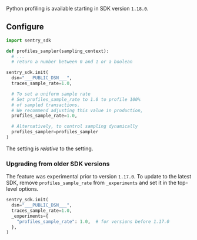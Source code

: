 <Note>

Python profiling is available starting in SDK version `1.18.0`.

</Note>

## Configure

<SignInNote />

```python
import sentry_sdk

def profiles_sampler(sampling_context):
  # ...
  # return a number between 0 and 1 or a boolean

sentry_sdk.init(
  dsn="___PUBLIC_DSN___",
  traces_sample_rate=1.0,

  # To set a uniform sample rate
  # Set profiles_sample_rate to 1.0 to profile 100%
  # of sampled transactions.
  # We recommend adjusting this value in production,
  profiles_sample_rate=1.0,

  # Alternatively, to control sampling dynamically
  profiles_sampler=profiles_sampler
)
```

<Note>

The <PlatformIdentifier name="profiles_sample_rate" /> setting is _relative_ to the <PlatformIdentifier name="traces_sample_rate" /> setting.

</Note>

### Upgrading from older SDK versions

The feature was experimental prior to version `1.17.0`. To update to the latest SDK, remove `profiles_sample_rate` from `_experiments` and set it in the top-level options.

<SignInNote />

```python
sentry_sdk.init(
  dsn="___PUBLIC_DSN___",
  traces_sample_rate=1.0,
  _experiments={
    "profiles_sample_rate": 1.0,  # for versions before 1.17.0
  },
)
```
